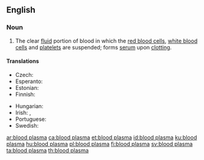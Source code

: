 ==English==
{{wikipedia}}

===Noun===
{{en-noun|head=[[blood]] [[plasma]]|-}}

# {{label|en|hematology}} The clear [[fluid]] portion of blood in which the [[red blood cell]]s, [[white blood cell]]s and [[platelet]]s are suspended; forms [[serum]] upon [[clotting]].

====Translations====
{{trans-top|clear fluid portion of blood}}
* Czech: {{t|cs|krevní plazma|f}}
* Esperanto: {{t|eo|sangoplasmo}}
* Estonian: {{t|et|vereplasma}}
* Finnish: {{t+|fi|veriplasma}}
{{trans-mid}}
* Hungarian: {{t+|hu|vérplazma}}
* Irish: {{t|ga|plasma fola|m}}, {{t|ga|fuilphlasma|m}}
* Portuguese: {{t|pt|plasma sanguíneo|m}}
* Swedish: {{t+|sv|blodplasma|c}}
{{trans-bottom}}

[[ar:blood plasma]]
[[ca:blood plasma]]
[[et:blood plasma]]
[[id:blood plasma]]
[[ku:blood plasma]]
[[hu:blood plasma]]
[[pl:blood plasma]]
[[fi:blood plasma]]
[[sv:blood plasma]]
[[ta:blood plasma]]
[[th:blood plasma]]